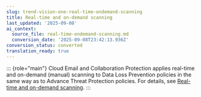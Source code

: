 ```yaml
---
slug: trend-vision-one-real-time-ondemand-scanning
title: Real-time and on-demand scanning
last_updated: '2025-09-08'
ai_context:
  source_file: real-time-ondemand-scanning.md
  conversion_date: '2025-09-08T23:42:13.936Z'
conversion_status: converted
translation_ready: true
---
```


::: {role="main"}
Cloud Email and Collaboration Protection applies real-time and on-demand (manual) scanning to Data Loss Prevention policies in the same way as to Advance Threat Protection policies. For details, see [Real-time and on-demand scanning](real-time-demand-scanning.mdx).
:::
